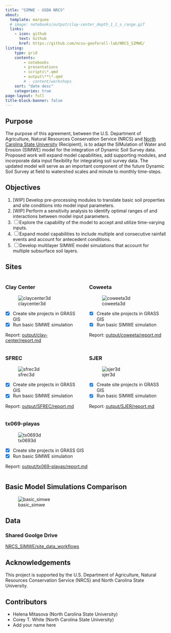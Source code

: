 ```yaml
---
title: "SIMWE - USDA NRCS"
about:
  template: marquee
  # image: notebooks/output/clay-center_depth_1_1_s_range.gif
  links:
    - icon: github
      text: Github
      href: https://github.com/ncsu-geoforall-lab/NRCS_SIMWE/
listing:
    type: grid
    contents:
        - notebooks
        - presentations
        - scripts\*.qmd
        - output\**\*.qmd
        # - content/workshops
    sort: "date desc"
    categories: true
page-layout: full
title-block-banner: false
---
```


## Purpose

The purpose of this agreement, between the U.S. Department of Agriculture, Natural Resources Conservation Service (NRCS) and [North Carolina State University](https://ncsu.edu) (Recipient), is to adapt the SIMulation of Water and Erosion (SIMWE) model for the integration of Dynamic Soil Survey data. Proposed work will expand model capabilities, add supporting modules, and incorporate data input flexibility for integrating soil survey data. The updated model will serve as an important component of the future Dynamic Soil Survey at field to watershed scales and minute to monthly time-steps.

## Objectives

1. [WIP] Develop pre-processing modules to translate basic soil properties and site conditions into model input parameters.
2. [WIP] Perform a sensitivity analysis to identify optimal ranges of and interactions between model input parameters.
3. [ ] Explore the capability of the model to accept and utilize time-varying inputs.
4. [ ] Expand model capabilities to include multiple and consecutive rainfall events and account for antecedent conditions.
5. [ ] Develop multilayer SIMWE model simulations that account for multiple subsurface soil layers.

## Sites

::: {.columns}

::: {.column width="50%"}

### Clay Center

![claycenter3d](output/clay-center/elevation_3dmap.png)

- [x] Create site projects in GRASS GIS
- [x] Run basic SIMWE simulation

Report: [output/clay-center/report.md](output/clay-center/report.md)

:::

::: {.column width="50%"}

### Coweeta

![coweeta3d](output/coweeta/elevation_3dmap.png)

- [X] Create site projects in GRASS GIS
- [x] Run basic SIMWE simulation

Report: [output/coweeta/report.md](output/coweeta/report.md)

:::

:::

::: {.columns}

::: {.column width="50%"}

### SFREC

![sfrec3d](output/SFREC/elevation_3dmap.png)

- [X] Create site projects in GRASS GIS
- [x] Run basic SIMWE simulation

Report: [output/SFREC/report.md](output/SFREC/report.md)

:::

::: {.column width="50%"}

### SJER

![sjer3d](output/SJER/elevation_3dmap.png)

- [X] Create site projects in GRASS GIS
- [x] Run basic SIMWE simulation

Report: [output/SJER/report.md](output/SJER/report.md)

:::

:::

::: {.columns}

::: {.column width="50%"}

### tx069-playas

![tx0693d](output/tx069-playas/elevation_3dmap.png)

- [X] Create site projects in GRASS GIS
- [x] Run basic SIMWE simulation

Report: [output/tx069-playas/report.md](output/tx069-playas/report.md)

:::

:::

## Basic Model Simulations Comparison

![basic_simwe](notebooks/output/depth_fig.png)

## Data

### Shared Goolge Drive

[NRCS_SIMWE/site_data_workflows](https://drive.google.com/drive/folders/1VsauKpPnaPhKcRUykEgmGN7045xuhFu_?usp=drive_link)


## Acknowledgements

This project is supported by the U.S. Department of Agriculture, Natural Resources Conservation Service (NRCS) and North Carolina State University.

## Contributors

- Helena Mitasova (North Carolina State University)
- Corey T. White (North Carolina State University)
- Add your name here
